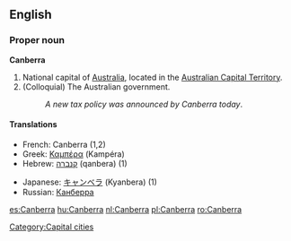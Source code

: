 {{wikipedia}}
==English==

===Proper noun===
'''Canberra'''
# National capital of [[Australia]], located in the [[Australian Capital Territory]].
# (Colloquial) The Australian government.
#: ''A new tax policy was announced by Canberra today''.

====Translations====
{{trans-top|Capital of Australia}}
*French: Canberra (1,2)
*Greek: [[Καμπέρα]] (Kampéra) {{f}}
*Hebrew: [[קנברה]] (qanbera) (1)
{{trans-mid}}
*Japanese: [[キャンベラ]] (Kyanbera) (1)
*Russian: [[Канберра]]
{{trans-bottom}}

[[Category:Capital cities]]

[[es:Canberra]]
[[hu:Canberra]]
[[nl:Canberra]]
[[pl:Canberra]]
[[ro:Canberra]]